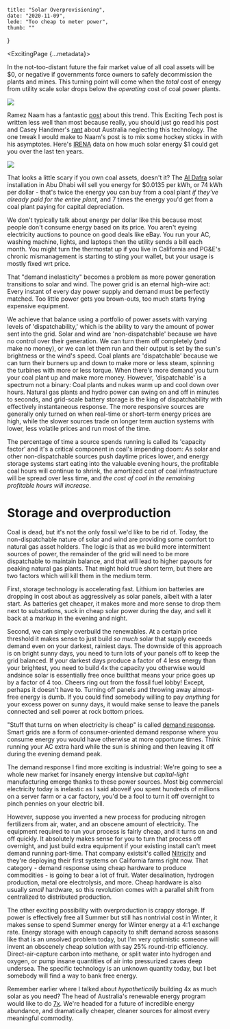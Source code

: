    title: "Solar Overprovisioning",
    date: "2020-11-09",
    lede: "Too cheap to meter power",
    thumb: ""
}



<ExcitingPage {...metadata}>

In the not-too-distant future the fair market value of all coal assets will be $0, or negative if governments force owners to safely decommission the plants and mines. This turning point will come when the _total_ cost of energy from utility scale solar drops below the _operating_ cost of coal power plants.

![](/images/lazard_lcoe_comp.jpeg)

Ramez Naam has a fantastic [post](https://rameznaam.com/2020/05/14/solars-future-is-insanely-cheap-2020/) about this trend.  This Exciting Tech post is written less well than most because really, you should just go read his post and Casey Handmer's [rant](https://caseyhandmer.wordpress.com/2020/06/05/australian-energy-policy-no-vision-too-small/) about Australia neglecting this technology. The one tweak I would make to Naam's post is to mix some hockey sticks in with his asymptotes. Here's [IRENA](https://www.irena.org/publications/2019/May/Renewable-power-generation-costs-in-2018) data on how much solar energy $1 could get you over the last ten years.

![](/images/solar_hockey.svg)

That looks a little scary if you own coal assets, doesn't it? The [Al Dafra](https://www.greentechmedia.com/articles/read/worlds-largest-solar-project-will-also-be-worlds-cheapest) solar installation in Abu Dhabi will sell you energy for $0.0135 per kWh, or 74 kWh per dollar - that's twice the energy you can buy from a coal plant _if they've already paid for the entire plant_, and 7 times the energy you'd get from a coal plant paying for capital depreciation. 

We don't typically talk about energy per dollar like this because most people don't consume energy based on its price. You aren't eyeing electricity auctions to pounce on good deals like eBay. You run your AC, washing machine, lights, and laptops then the utility sends a bill each month. You might turn the thermostat up if you live in California and PG&E's chronic mismanagement is starting to sting your wallet, but your usage is mostly fixed wrt price.

That "demand inelasticity" becomes a problem as more power generation transitions to solar and wind. The power grid is an eternal high-wire act: Every instant of every day power supply and demand must be perfectly matched. Too little power gets you brown-outs, too much starts frying expensive equipment.

We achieve that balance using a portfolio of power assets with varying levels of 'dispatchability,' which is the ability to vary the amount of power sent into the grid. Solar and wind are 'non-dispatchable' because we have no control over their generation. We can turn them off completely (and make no money), or we can let them run and their output is set by the sun's brightness or the wind's speed. Coal plants are 'dispatchable' because we can turn their burners up and down to make more or less steam, spinning the turbines with more or less torque. When there's more demand you turn your coal plant up and make more money. However, 'dispatchable' is a spectrum not a binary: Coal plants and nukes warm up and cool down over hours. Natural gas plants and hydro power can swing on and off in minutes to seconds, and grid-scale battery storage is the king of dispatchability with effectively instantaneous response. The more responsive sources are generally only turned on when real-time or short-term energy prices are high, while the slower sources trade on longer term auction systems with lower, less volatile prices and run most of the time.

The percentage of time a source spends running is called its 'capacity factor' and it's a critical component in coal's impending doom: As solar and other non-dispatchable sources push daytime prices lower, and energy storage systems start eating into the valuable evening hours, the profitable coal hours will continue to shrink, the amortized cost of coal infrastructure will be spread over less time, and _the cost of coal in the remaining profitable hours will increase_.

# Storage and overproduction

Coal is dead, but it's not the only fossil we'd like to be rid of. Today, the non-dispatchable nature of solar and wind are providing some comfort to natural gas asset holders. The logic is that as we build more intermittent sources of power, the remainder of the grid will need to be more dispatchable to maintain balance, and that will lead to higher payouts for peaking natural gas plants.
That might hold true short term, but there are two factors which will kill them in the medium term.

First, storage technology is accelerating fast. Lithium ion batteries are dropping in cost about as aggressively as solar panels, albeit with a later start. As batteries get cheaper, it makes more and more sense to drop them next to substations, suck in cheap solar power during the day, and sell it back at a markup in the evening and night. 

Second, we can simply overbuild the renewables. At a certain price threshold it makes sense to just build _so much_ solar that supply exceeds demand even on your darkest, rainiest days. The downside of this approach is on bright sunny days, you need to turn lots of your panels off to keep the grid balanced. If your darkest days produce a factor of 4 less energy than your brightest, you need to build 4x the capacity you otherwise would andsince solar is essentially free once builtthat means your price goes up by a factor of 4 too. Cheers ring out from the fossil fuel lobby!
Except, perhaps it doesn't have to. Turning off panels and throwing away almost-free energy is dumb. If you could find somebody willing to pay _anything_ for your excess power on sunny days, it would make sense to leave the panels connected and sell power at rock bottom prices.

"Stuff that turns on when electricity is cheap" is called [demand response](https://en.wikipedia.org/wiki/Demand_response). Smart grids are a form of consumer-oriented demand response where you consume energy you would have otherwise at more opportune times. Think running your AC extra hard while the sun is shining and then leaving it off during the evening demand peak.

The demand response I find more exciting is industrial: We're going to see a whole new market for insanely energy intensive but _capital-light_ manufacturing emerge thanks to these power sources. Most big commercial electricity today is inelastic as I said aboveif you spent hundreds of millions on a server farm or a car factory, you'd be a fool to turn it off overnight to pinch pennies on your electric bill.

However, suppose you invented a new process for producing nitrogen fertilizers from air, water, and an obscene amount of electricity. The equipment required to run your process is fairly cheap, and it turns on and off quickly. It absolutely makes sense for you to turn that process off overnight, and just build extra equipment if your existing install can't meet demand running part-time. That company existsit's called [Nitricity](https://www.nitricity.co/) and they're deploying their first systems on California farms right now.
That category - demand response using cheap hardware to produce commodities - is going to bear a lot of fruit. Water desalination, hydrogen production, metal ore electrolysis, and more. Cheap hardware is also usually _small_ hardware, so this revolution comes with a parallel shift from centralized to distributed production.

The other exciting possibility with overproduction is crappy storage. If power is effectively free all Summer but still has nontrivial cost in Winter, it makes sense to spend Summer energy for Winter energy at a 4:1 exchange rate. Energy storage with enough capacity to shift demand across seasons like that is an unsolved problem today, but I'm very optimistic someone will invent an obscenely cheap solution with say 25% round-trip efficiency. Direct-air-capture carbon into methane, or split water into hydrogen and oxygen, or pump insane quantities of air into pressurized caves deep undersea. The specific technology is an unknown quantity today, but I bet somebody will find a way to bank free energy.

Remember earlier where I talked about _hypothetically_ building 4x as much solar as you need? The head of Australia's renewable energy program would like to do [7x](https://reneweconomy.com.au/australia-could-aim-for-700-per-cent-renewables-arena-boss-11594/).  We're headed for a future of incredible energy abundance, and dramatically cheaper, cleaner sources for almost every meaningful commodity.

</ExcitingPage>
